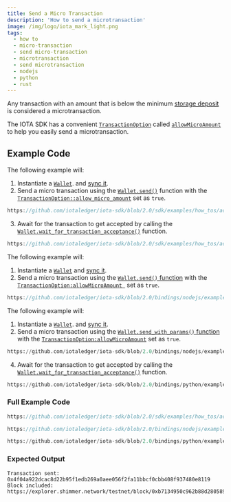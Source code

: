 ```yaml
---
title: Send a Micro Transaction
description: 'How to send a microtransaction'
image: /img/logo/iota_mark_light.png
tags:
  - how to
  - micro-transaction
  - send micro-transaction
  - microtransaction
  - send microtransaction
  - nodejs
  - python
  - rust
---
```



Any transaction with an amount that is below the minimum
[storage deposit](/learn/protocols/stardust/core-concepts/storage-deposit) is considered a
microtransaction.

The IOTA SDK has a convenient
[`TransactionOption`](../../references/nodejs/interfaces/TransactionOptions.md#allowmicroamount)
called [`allowMicroAmount`](../../references/nodejs/interfaces/TransactionOptions.md#allowmicroamount) to help you easily
send a microtransaction.

<TipFaucet />

## Example Code

<Tabs groupId="language" queryString>

<TabItem value="rust" label="Rust">

The following example will:

1. Instantiate a [`Wallet`](http://localhost:3000/iota-sdk/2.0/references/python/iota_sdk/wallet/). and [sync it](../accounts-and-addresses/check-balance.mdx).
2. Send a micro transaction using the
   [`Wallet.send()`](file:///home/lucas/Documents/IOTA/iota-sdk/target/doc/iota_sdk/wallet/core/struct.Wallet.html#method.send) function with
   the [`TransactionOption::allow_micro_amount`](file:///home/lucas/Documents/IOTA/iota-sdk/target/doc/iota_sdk/wallet/struct.TransactionOptions.html#structfield.allow_micro_amount)
   set as `true`.

<div className={'hide-code-block-extras'}>

```rust reference
https://github.com/iotaledger/iota-sdk/blob/2.0/sdk/examples/how_tos/advanced_transactions/send_micro_transaction.rs#L47-L56
```

</div>

3. Await for the transaction to get accepted by calling the [`Wallet.wait_for_transaction_acceptance()`](../../references/python/iota_sdk/wallet/wallet.md#wait_for_transaction_acceptance)
    function.

<div className={'hide-code-block-extras'}>

```rust reference
https://github.com/iotaledger/iota-sdk/blob/2.0/sdk/examples/how_tos/advanced_transactions/send_micro_transaction.rs#L59-L61
```

</div>

</TabItem>
<TabItem value="typescript-node" label="Typescript (Node.js)">

The following example will:

1. Instantiate a [`Wallet`](http://localhost:3000/iota-sdk/2.0/references/nodejs/classes/Wallet) and [sync it](../accounts-and-addresses/check-balance.mdx).
2. Send a micro transaction using the
   [`Wallet.send()` function](../../references/nodejs/classes/Wallet.md#send) with
   the [`TransactionOption:allowMicroAmount
    `](../../references/nodejs/interfaces/TransactionOptions.md#allowmicroamount) set as `true`.

<div className={'hide-code-block-extras'}>

```typescript reference
https://github.com/iotaledger/iota-sdk/blob/2.0/bindings/nodejs/examples/how_tos/advanced_transactions/send_micro_transaction.ts#L38-L44
```

</div>

</TabItem>
<TabItem value="python" label="Python">

The following example will:

1. Instantiate a [`Wallet`](http://localhost:3000/iota-sdk/2.0/references/python/iota_sdk/wallet/). and [sync it](../accounts-and-addresses/check-balance.mdx).
2. Send a micro transaction using the
   [`Wallet.send_with_params()` function](http://localhost:3000/iota-sdk/2.0/references/python/iota_sdk/wallet/#send_with_params) with
   the [`TransactionOption:allowMicroAmount`](http://localhost:3000/iota-sdk/2.0/references/python/iota_sdk/types/transaction_options/) set as `true`.

<div className={'hide-code-block-extras'}>

```python reference
https://github.com/iotaledger/iota-sdk/blob/2.0/bindings/nodejs/examples/how_tos/advanced_transactions/send_micro_transaction.ts#L38-L44
```

</div>

4. Await for the transaction to get accepted by calling the [`Wallet.wait_for_transaction_acceptance()`](../../references/python/iota_sdk/wallet/wallet.md#wait_for_transaction_acceptance)
function.


<div className={'hide-code-block-extras'}>

```python reference
https://github.com/iotaledger/iota-sdk/blob/2.0/bindings/python/examples/how_tos/advanced_transactions/send_micro_transaction.py#L32-L33
```

</div>
</TabItem>

</Tabs>

### Full Example Code

<Tabs groupId="language" queryString>
<TabItem value="rust" label="Rust">

```rust reference
https://github.com/iotaledger/iota-sdk/blob/2.0/sdk/examples/how_tos/advanced_transactions/send_micro_transaction.rs
```

</TabItem>
<TabItem value="typescript-node" label="Typescript (Node.js)">

```typescript reference
https://github.com/iotaledger/iota-sdk/blob/2.0/bindings/nodejs/examples/how_tos/advanced_transactions/send_micro_transaction.ts
```

</TabItem>
<TabItem value="python" label="Python">

```python reference
https://github.com/iotaledger/iota-sdk/blob/2.0/bindings/python/examples/how_tos/advanced_transactions/send_micro_transaction.py
```

</TabItem>
</Tabs>

### Expected Output

```plaintext
Transaction sent: 0x4f04a922dcac8d22b95f1edb269a0aee056f2fa11bbcf0cbb408f937480e8119
Block included: https://explorer.shimmer.network/testnet/block/0xb7134950c962b88d280589e9431dcb70527c4cb72cb640e614c896643180007a
```
